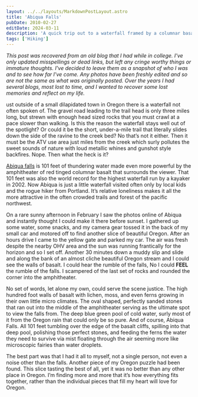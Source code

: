 ```yaml
---
layout: ../../layouts/MarkdownPostLayout.astro
title: 'Abiqua Falls'
pubDate: 2010-02-27
editDate: 2024-03-11
description: 'A quick trip out to a waterfall framed by a columnar basalt amphitheater'
tags: ['Hiking']
---
```



_This post was recovered from an old blog that I had while in college. I've only updated misspellings or dead links, but left any cringe worthy things or immature thoughts. I've decided to leave them as a snapshot of who I was and to see how far I've come. Any photos have been freshly edited and so are not the same as what was originally posted. Over the years I had several blogs, most lost to time, and I wanted to recover some lost memories and reflect on my life._

<DropCap letter='J' />
ust outside of a small dilapidated town in Oregon there is a waterfall not often spoken of. The gravel
road leading to the trail head is only three miles long, but strewn with enough head sized rocks that
you must crawl at a pace slower than walking. Is this the reason the waterfall stays well out of the
spotlight? Or could it be the short, under-a-mile trail that literally slides down the side of the ravine
to the creek bed? No that’s not it either. Then it must be the ATV use area just miles from the creek
which surly pollutes the sweet sounds of nature with loud metallic whines and gunshot style backfires.
Nope. Then what the heck is it?

<ImageFrame
  imgPath='20100215_DSC7458'
  altText='A waterfall flowing into a pool surrounded by a columnar basalt amphitheater'
  borderText='ABIQUA FALLS 2010-02-15'
/>

[Abiqua falls](https://www.oregonhikers.org/field_guide/Abiqua_Falls_Hike) is 101 feet of thundering water made even more powerful by the amphitheater of red tinged columnar basalt that surrounds the viewer. That 101 feet was also the world record for the highest waterfall run by a kayaker in 2002. Now Abiqua is just a little waterfall visited often only by local kids and the rogue hiker from Portland. It’s relative loneliness makes it all the more attractive in the often crowded trails and forest of the pacific northwest.

On a rare sunny afternoon in February I saw the photos online of Abiqua and instantly thought I could make it there before sunset. I gathered up some water, some snacks, and my camera gear tossed it in the back of my small car and motored off to find another slice of beautiful Oregon. After an hours drive I came to the yellow gate and parked my car. The air was fresh despite the nearby OHV area and the sun was running frantically for the horizon and so I set off. Another 30 minutes down a muddy slip and slide and along the bank of an almost cliche beautiful Oregon stream and I could see the walls of basalt. I could hear the rumble of the falls, No I could **FEEL** the rumble of the falls. I scampered of the last set of rocks and rounded the corner into the amphitheater.

No set of words, let alone my own, could serve the scene justice. The high hundred foot walls of basalt with lichen, moss, and even ferns growing in their own little micro climates. The oval shaped, perfectly sanded stones that ran out into the middle of the amphitheater serving as the ultimate spot to view the falls from. The deep blue green pool of cold water, surly most of it from the Oregon rain that could only be so pure. And of course, Abiqua Falls. All 101 feet tumbling over the edge of the basalt cliffs, spilling into that deep pool, polishing those perfect stones, and feeding the ferns the water they need to survive via mist floating through the air seeming more like microscopic fairies than water droplets.

<ImageFrame
  imgPath='20100215_DSC7510'
  altText='A moss covered rock with a flowing creek in the background'
  borderText='ABIQUA CREEK 2010-02-15'
/>

<ImageFrame
  imgPath='20100215_DSC7486'
  altText='The flowing waters of a creek with smooth river rocks on the bank'
  borderText='ABIQUA CREEK 2010-02-15'
/>

The best part was that I had it all to myself, not a single person, not even a noise other than the falls. Another piece of my Oregon puzzle had been found. This slice tasting the best of all, yet it was no better than any other place in Oregon. I’m finding more and more that it’s how everything fits together, rather than the individual pieces that fill my heart will love for Oregon.
